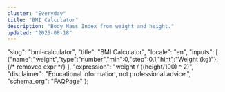 ```yaml
---
cluster: "Everyday"
title: "BMI Calculator"
description: "Body Mass Index from weight and height."
updated: "2025-08-18"
---
```



  "slug": "bmi-calculator",
  "title": "BMI Calculator",
  "locale": "en",
  "inputs": [
    {"name":"weight","type":"number","min":0,"step":0.1,"hint":"Weight (kg)"},
    {/* removed expr */}
  ],
  "expression": "weight / ((height/100) ^ 2)",
  "disclaimer": "Educational information, not professional advice.",
  "schema_org": "FAQPage"
};

<BaseLayout title={schema.title} description={schema.description}>
  <Calculator schema={/* removed undefined var: schema */} />
</BaseLayout>
